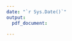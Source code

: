 ```yaml
---
date: "`r Sys.Date()`"
output:
  pdf_document: 
   
---
```




\pagenumbering{gobble}

\begin{centering}

\vspace{3cm}

```r
knitr::include_graphics("img/ETMlogo.png")
```

\vspace{1cm}


\Large

{\bf\color{blue} EFFICIENCY CHANGE IN ELEMENTARY SCHOOLS IN BEAVERTON SCHOOL DISTRICT}

\Large

{\bf\color{blue} (A MALMQUIST ANALYSIS)}

\vspace{0.5cm}


```r
knitr::include_graphics("img/BSD.png")
```


\vspace{1 cm}

\Large

{\bf\color{blue} PROJECT REPORT}


\vspace{1 cm}

\Large

{\bf\color{blue} By}

\vspace{0.1 cm}

\Large

{\bf\color{blue} Kamal Thapa}

\Large
{\bf\color{blue} Instructor: Dr. Timothy R. Anderson}


\Large
{\bf\color{blue} ETM 506: School District Benchmarking Using DEA}

\Large
{\bf\color{blue} Fall 2023}


\Large
{\bf\color{blue} Portland State University}

\end{centering}